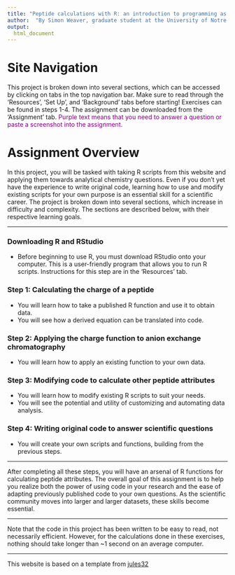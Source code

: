 ---
title: "Peptide calculations with R: an introduction to programming as a chemistry tool"
author:  "By Simon Weaver, graduate student at the University of Notre Dame"
output:
  html_document
---

# Site Navigation
This project is broken down into several sections, which can be accessed by clicking on tabs in the top navigation bar. Make sure to read through the 'Resources', 'Set Up', and 'Background' tabs before starting! Exercises can be found in steps 1-4. The assignment can be downloaded from the 'Assignment' tab. <font color=purple>Purple text means that you need to answer a question or paste a screenshot into the assignment.</font>

# Assignment Overview
In this project, you will be tasked with taking R scripts from this website and applying them towards analytical chemistry questions. Even if you don't yet have the experience to write original code, learning how to use and modify existing scripts for your own purpose is an essential skill for a scientific career. The project is broken down into several sections, which increase in difficulty and complexity. The sections are described below, with their respective learning goals.

----

### Downloading R and RStudio  
 * Before beginning to use R, you must download RStudio onto your computer. This is a user-friendly program that allows you to run R scripts. Instructions for this step are in the 'Resources' tab.
 
### Step 1: Calculating the charge of a peptide
* You will learn how to take a published R function and use it to obtain data.
* You will see how a derived equation can be translated into code.

### Step 2: Applying the charge function to anion exchange chromatography
* You will learn how to apply an existing function to your own data.

### Step 3: Modifying code to calculate other peptide attributes
* You will learn how to modify existing R scripts to suit your needs.
* You will see the potential and utility of customizing and automating data analysis.

### Step 4: Writing original code to answer scientific questions
* You will create your own scripts and functions, building from the previous steps.

----

After completing all these steps, you will have an arsenal of R functions for calculating peptide attributes. The overall goal of this assignment is to help you realize both the power of using code in your research and the ease of adapting previously published code to your own questions. As the scientific community moves into larger and larger datasets, these skills become essential.

----

Note that the code in this project has been written to be easy to read, not necessarily efficient. However, for the calculations done in these exercises, nothing should take longer than ~1 second on an average computer.

----

This website is based on a template from [jules32](https://github.com/jules32)